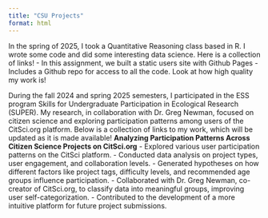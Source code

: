 ```yaml
---
title: "CSU Projects"
format: html
---
```


In the spring of 2025, I took a Quantitative Reasoning class based in R. I wrote some code and did some interesting data science. Here is a collection of links!
- In this assignment, we built a static users site with Github Pages
- Includes a Github repo for access to all the code.
Look at how high quality my work is!

During the fall 2024 and spring 2025 semesters, I participated in the ESS program Skills for Undergraduate Participation in Ecological Research (SUPER). My research, in collaboration with Dr. Greg Newman, focused on citizen science and exploring participation patterns among users of the CitSci.org platform. Below is a collection of links to my work, which will be updated as it is made available!
**Analyzing Participation Patterns Across Citizen Science Projects on CitSci.org**
- Explored various user participation patterns on the CitSci platform.
- Conducted data analysis on project types, user engagement, and collaboration levels.
- Generated hypotheses on how different factors like project tags, difficulty levels, and recommended age groups influence participation.
- Collaborated with Dr. Greg Newman, co-creator of CitSci.org, to classify data into meaningful groups, improving user self-categorization.
- Contributed to the development of a more intuitive platform for future project submissions.